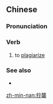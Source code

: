 ==Chinese==
{{zh-forms|s=抄袭}}

===Pronunciation===
{{zh-pron
|m=chāoxí
|c=caau1 zaap6
|mn=chhau-si̍p
|cat=v
}}

===Verb===
{{zh-verb}}

# to [[plagiarize]]

===See also===
* {{zh-l|剿襲}}

[[zh-min-nan:抄襲]]